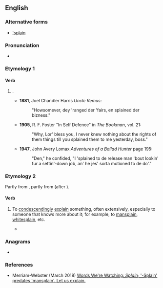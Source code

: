 {{also|-splain}}
==English==

===Alternative forms===
* [['splain]]

===Pronunciation===
* {{audio|en|En-au-splain.ogg|Audio (AU)}}

===Etymology 1===
{{etymid|en|dialect}}
{{aphetic form of|en|explain}}

====Verb====
{{en-verb}}
# {{lb|en|informal|dialectal}}  {{aphetic form of|en|explain}}.
#* '''1881''', Joel Chandler Harris ''Uncle Remus'':
#*: "Howsomever, dey 'ranged der 'fairs, en splained der bizness."
#* '''1905''', R. F. Foster "In Self Defence" in ''The Bookman'', vol. 21:
#*: "Why, Lor' bless you, I never knew nothing about the rights of them things till you splained them to me yesterday, boss."
#* '''1947''', John Avery Lomax ''Adventures of a Ballad Hunter'' page 195:
#*: "Den," he confided, "I 'splained to de release man 'bout lookin' fur a settin'-down job, an' he jes' sorta motioned to de do'."

===Etymology 2===
{{etymid|en|condescendingly}}
{{wikipedia|splaining}}
Partly from {{l|en|splain#dialect|the preceding sense}}, partly from {{m|en|-splain}} (after {{m|en|mansplaining}}).

====Verb====
{{en-verb}}
# {{lb|en|slang}} To [[condescendingly]] [[explain]] something, often extensively, especially to someone that knows more about it; for example, to [[mansplain]], [[whitesplain]], etc.
#* {{quote-book|en|year=2019|author=Jennifer Brown|title=How to Be an Inclusive Leader: Creating Trust, Cooperation, and Community across Differences|page=35|text=Those who '''splain''' may have the intent of helping the situation, but the actual impact of their actions can feel condescending or insulting.|url=https://books.google.ie/books?id=KEyMDwAAQBAJ&pg=PA35|publisher=Berrett-Koehler|isbn=9781523085187}}

===Anagrams===
* {{anagrams|en|a=ailnps|Aplins|Lipans|Pinals|Plains|lapins|plains|spinal}}

===References===
* Merriam-Webster (March 2018) [https://www.merriam-webster.com/words-at-play/splain-splaining-meaning Words We're Watching: ''Splain''; '-Splain' predates 'mansplain'. Let us explain.]